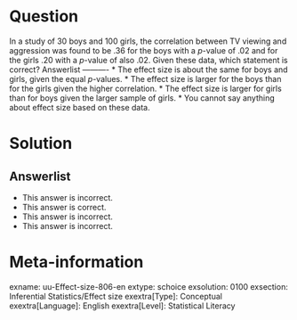 Question
========
  
In a study of 30 boys and 100 girls, the correlation between TV viewing and aggression was found to be .36 for the boys with a $p$-value of .02 and for the girls .20 with a $p$-value of also .02. Given these data, which statement is correct? 
Answerlist
----------
* The effect size is about the same for boys and girls, given the equal $p$-values.
* The effect size is larger for the boys than for the girls given the higher correlation.
* The effect size is larger for girls than for boys given the larger sample of girls.
* You cannot say anything about effect size based on these data.


Solution
========
  


Answerlist
----------

* This answer is incorrect.
* This answer is correct.
* This answer is incorrect.
* This answer is incorrect.

Meta-information
================
exname: uu-Effect-size-806-en
extype: schoice
exsolution: 0100
exsection: Inferential Statistics/Effect size
exextra[Type]: Conceptual
exextra[Language]: English
exextra[Level]: Statistical Literacy
